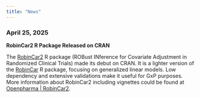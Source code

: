 ```yaml
---
title: "News"
---
```


### April 25, 2025

**RobinCar2 R Package Released on CRAN**

The [RobinCar2](https://cran.r-project.org/web/packages/RobinCar2/index.html) R package (ROBust INference for Covariate Adjustment in Randomized Clinical Trials) made its debut on CRAN. It is a lighter version of the [RobinCar](https://cran.r-project.org/web/packages/RobinCar/index.html) R package, focusing on generalized linear models. Low dependency and extensive validations make it useful for GxP purposes. More information about RobinCar2 including vignettes could be found at  [Openpharma | RobinCar2](https://openpharma.github.io/RobinCar2/main/).


